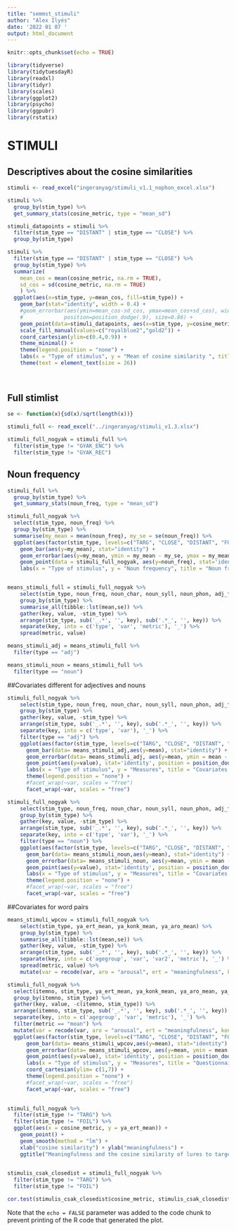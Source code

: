```yaml
---
title: "semmst_stimuli"
author: "Alex Ilyés"
date: '2022 01 07 '
output: html_document
---
```


```r
knitr::opts_chunk$set(echo = TRUE)

library(tidyverse)
library(tidytuesdayR)
library(readxl)
library(tidyr)
library(scales)
library(ggplot2)
library(psycho)
library(ggpubr)
library(rstatix)
```

# STIMULI

## Descriptives about the cosine similarities 

```r

stimuli <- read_excel("ingeranyag/stimuli_v1.1_nophon_excel.xlsx")

stimuli %>%
  group_by(stim_type) %>%
  get_summary_stats(cosine_metric, type = "mean_sd")

stimuli_datapoints = stimuli %>%
  filter(stim_type == "DISTANT" | stim_type == "CLOSE") %>%
  group_by(stim_type)

stimuli %>%
  filter(stim_type == "DISTANT" | stim_type == "CLOSE") %>%
  group_by(stim_type) %>%
  summarize(
    mean_cos = mean(cosine_metric, na.rm = TRUE),
    sd_cos = sd(cosine_metric, na.rm = TRUE)
    ) %>%
  ggplot(aes(x=stim_type, y=mean_cos, fill=stim_type)) +
    geom_bar(stat="identity", width = 0.4) +
    #geom_errorbar(aes(ymin=mean_cos-sd_cos, ymax=mean_cos+sd_cos), width=.2,
    #             position=position_dodge(.9), size=0.86) +
    geom_point(data=stimuli_datapoints, aes(x=stim_type, y=cosine_metric, fill=stim_type), position = position_dodge(width=1)) +
    scale_fill_manual(values=c("royalblue2","gold2")) +
    coord_cartesian(ylim=c(0.4,0.9)) +
    theme_minimal() +
    theme(legend.position = "none") +
    labs(x = "Type of stimulus", y = "Mean of cosine similarity ", title = "Mean cosine similarities of different lures to the target") +
    theme(text = element_text(size = 26))
  
  
```

## Full stimlist
```r
se <- function(x){sd(x)/sqrt(length(x))}

stimuli_full <- read_excel("../ingeranyag/stimuli_v1.3.xlsx")

stimuli_full_nogyak = stimuli_full %>%
  filter(stim_type != "GYAK_ENC") %>%
  filter(stim_type != "GYAK_REC") 

```

## Noun frequency

```r
stimuli_full %>%
  group_by(stim_type) %>%
  get_summary_stats(noun_freq, type = "mean_sd")

stimuli_full_nogyak %>%
  select(stim_type, noun_freq) %>%
  group_by(stim_type) %>%
  summarise(my_mean = mean(noun_freq), my_se = se(noun_freq)) %>%
  ggplot(aes(factor(stim_type, levels=c("TARG", "CLOSE", "DISTANT", "FOIL")))) +
    geom_bar(aes(y=my_mean), stat="identity") +
    geom_errorbar(aes(y=my_mean, ymin = my_mean - my_se, ymax = my_mean + my_se), stat="identity") +
    geom_point(data = stimuli_full_nogyak, aes(y=noun_freq), stat='identity', position = position_dodge2(width=1, preserve ="single")) +
    labs(x = "Type of stimulus", y = "Noun frequency", title = "Noun frequency by stimulus type")


means_stimuli_full = stimuli_full_nogyak %>%
    select(stim_type, noun_freq, noun_char, noun_syll, noun_phon, adj_freq, adj_char, adj_syll, adj_phon) %>%
    group_by(stim_type) %>%
    summarise_all(tibble::lst(mean,se)) %>% 
    gather(key, value, -stim_type) %>%
    arrange(stim_type, sub('_.*', '', key), sub('.*_', '', key)) %>%
    separate(key, into = c('type', 'var', 'metric'), '_') %>%
    spread(metric, value)

means_stimuli_adj = means_stimuli_full %>%
  filter(type == "adj") 

means_stimuli_noun = means_stimuli_full %>%
  filter(type == "noun") 

```

##Covariates different for adjectives and nouns

```r
stimuli_full_nogyak %>%
    select(stim_type, noun_freq, noun_char, noun_syll, noun_phon, adj_freq, adj_char, adj_syll, adj_phon) %>%
    group_by(stim_type) %>%
    gather(key, value, -stim_type) %>%
    arrange(stim_type, sub('_.*', '', key), sub('.*_', '', key)) %>%
    separate(key, into = c('type', 'var'), '_') %>%
    filter(type == "adj") %>%
    ggplot(aes(factor(stim_type, levels=c("TARG", "CLOSE", "DISTANT", "FOIL")), fill = stim_type)) +
      geom_bar(data= means_stimuli_adj,aes(y=mean), stat="identity") +
      geom_errorbar(data= means_stimuli_adj, aes(y=mean, ymin = mean - se, ymax = mean + se, stat="identity")) +
      geom_point(aes(y=value), stat='identity', position = position_dodge2(width=1, preserve ="single")) +
      labs(x = "Type of stimulus", y = "Measures", title = "Covariates by stimulus type for adjectives") +
      theme(legend.position = "none") +
      #facet_wrap(~var, scales = "free")
      facet_wrap(~var, scales = "free")

stimuli_full_nogyak %>%
    select(stim_type, noun_freq, noun_char, noun_syll, noun_phon, adj_freq, adj_char, adj_syll, adj_phon) %>%
    group_by(stim_type) %>%
    gather(key, value, -stim_type) %>%
    arrange(stim_type, sub('_.*', '', key), sub('.*_', '', key)) %>%
    separate(key, into = c('type', 'var'), '_') %>%
    filter(type == "noun") %>%
    ggplot(aes(factor(stim_type, levels=c("TARG", "CLOSE", "DISTANT", "FOIL")), fill = stim_type)) +
      geom_bar(data= means_stimuli_noun,aes(y=mean), stat="identity") +
      geom_errorbar(data= means_stimuli_noun, aes(y=mean, ymin = mean - se, ymax = mean + se, stat="identity")) +
      geom_point(aes(y=value), stat='identity', position = position_dodge2(width=1, preserve ="single")) +
      labs(x = "Type of stimulus", y = "Measures", title = "Covariates by stimulus type for nouns") +
      theme(legend.position = "none") +
      #facet_wrap(~var, scales = "free")
      facet_wrap(~var, scales = "free")
```
##Covariates for word pairs

```r
means_stimuli_wpcov = stimuli_full_nogyak %>%
    select(stim_type, ya_ert_mean, ya_konk_mean, ya_aro_mean) %>%
    group_by(stim_type) %>%
    summarise_all(tibble::lst(mean,se)) %>% 
    gather(key, value, -stim_type) %>%
    arrange(stim_type, sub('_.*', '', key), sub('.*_', '', key)) %>%
    separate(key, into = c('agegroup', 'var', 'var2', 'metric'), '_') %>%
    spread(metric, value) %>%
    mutate(var = recode(var, aro = "arousal", ert = "meaningfulness", konk = "concreteness"))

stimuli_full_nogyak %>%
  select(itemno, stim_type, ya_ert_mean, ya_konk_mean, ya_aro_mean, ya_ert_sd, ya_konk_sd, ya_aro_sd) %>%
  group_by(itemno, stim_type) %>%
  gather(key, value, -c(itemno, stim_type)) %>%
  arrange(itemno, stim_type, sub('_.*', '', key), sub('.*_', '', key)) %>%
  separate(key, into = c('agegroup', 'var', 'metric'), '_') %>%
  filter(metric == "mean") %>%
  mutate(var = recode(var, aro = "arousal", ert = "meaningfulness", konk = "concreteness")) %>%
  ggplot(aes(factor(stim_type, levels=c("TARG", "CLOSE", "DISTANT", "FOIL")), fill = stim_type)) +
      geom_bar(data= means_stimuli_wpcov,aes(y=mean), stat="identity") +
      geom_errorbar(data= means_stimuli_wpcov, aes(y=mean, ymin = mean - se, ymax = mean + se, stat="identity")) +
      geom_point(aes(y=value), stat='identity', position = position_dodge2(width=1, preserve ="single")) +
      labs(x = "Type of stimulus", y = "Measures", title = "Questionnaire covariates by stimulus type") +
      coord_cartesian(ylim= c(1,7)) +
      theme(legend.position = "none") +
      #facet_wrap(~var, scales = "free")
      facet_wrap(~var, scales = "free")
  

```
```r

stimuli_full_nogyak %>%
  filter(stim_type != "TARG") %>%
  filter(stim_type != "FOIL") %>%
  ggplot(aes(x = cosine_metric, y = ya_ert_mean)) +
    geom_point() +
    geom_smooth(method = "lm") +
    xlab("cosine similarity") + ylab("meaningfulness") +
    ggtitle("Meaningfulness and the cosine similarity of lures to target")
    

stimulis_csak_closedist = stimuli_full_nogyak %>%
  filter(stim_type != "TARG") %>%
  filter(stim_type != "FOIL")

cor.test(stimulis_csak_closedist$cosine_metric, stimulis_csak_closedist$ya_ert_mean)

```


Note that the `echo = FALSE` parameter was added to the code chunk to prevent printing of the R code that generated the plot.




